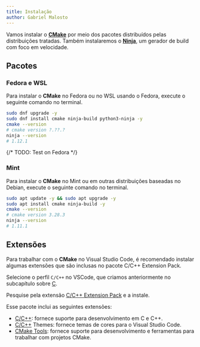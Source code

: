 ```yaml
---
title: Instalação
author: Gabriel Malosto
---
```



Vamos instalar o [**CMake**](https://cmake.org/) por meio dos pacotes distribuídos pelas distribuições tratadas.
Também instalaremos o [**Ninja**](https://ninja-build.org/), um gerador de build com foco em velocidade.

## Pacotes

### Fedora e WSL

Para instalar o **CMake** no Fedora ou no WSL usando o Fedora, execute o seguinte comando no terminal.

```zsh title="Fedora ou WSL" frame="terminal"
sudo dnf upgrade -y
sudo dnf install cmake ninja-build python3-ninja -y
cmake --version
# cmake version ?.??.?
ninja --version
# 1.12.1
```

{/* TODO: Test on Fedora */}

### Mint

Para instalar o **CMake** no Mint ou em outras distribuições baseadas no Debian, execute o seguinte comando no terminal.

```zsh title="Mint" frame="terminal"
sudo apt update -y && sudo apt upgrade -y
sudo apt install cmake ninja-build -y
cmake --version
# cmake version 3.28.3
ninja --version
# 1.11.1
```

## Extensões

Para trabalhar com o **CMake** no Visual Studio Code, é recomendado instalar algumas extensões que são inclusas no pacote C/C++ Extension Pack.

Selecione o perfil `C/C++` no VSCode, que criamos anteriormente no subcapítulo sobre [C](../../compiler/vscode).

Pesquise pela extensão [C/C++ Extension Pack](https://marketplace.visualstudio.com/items?itemName=ms-vscode.cpptools-extension-pack) e a instale.

Esse pacote inclui as seguintes extensões:

- [C/C++](https://marketplace.visualstudio.com/items?itemName=ms-vscode.cpptools): fornece suporte para desenvolvimento em C e C++.
- [C/C++](https://marketplace.visualstudio.com/items?itemName=ms-vscode.cpptools-themes) Themes: fornece temas de cores para o Visual Studio Code.
- [CMake Tools](https://marketplace.visualstudio.com/items?itemName=ms-vscode.cmake-tools): fornece suporte para desenvolvimento e ferramentas para trabalhar com projetos CMake.
